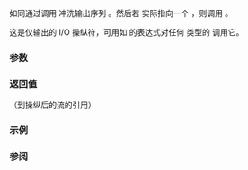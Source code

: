 {{cpp/title|flush_emit}}
{{cpp/io/manip/navbar}}
{{ddcl | header=ostream | since=c++20|
template&lt; class CharT, class Traits &gt;
std::basic_ostream&lt;CharT, Traits&gt;&amp; flush_emit( std::basic_ostream&lt;CharT, Traits&gt;&amp; os );
}}

如同通过调用 {{c|os.flush()}} 冲洗输出序列 {{tt|os}}。然后若 {{c|os.rdbuf()}} 实际指向一个 {{c|std::basic_syncbuf&lt;CharT, Traits, Allocator&gt;}} {{tt|buf}}，则调用 {{c|buf.emit()}}。

这是仅输出的 I/O 操纵符，可用如 {{c|out &lt;&lt; std::flush_emit}} 的表达式对任何 {{lc|std::basic_ostream}} 类型的 {{tt|out}} 调用它。

===参数===
{{par begin}}
{{par | os |到输出流的引用}}
{{par end}}

===返回值===

{{tt|os}}（到操纵后的流的引用）

===示例===
{{example}}

===参阅===
{{dsc begin}}
{{dsc inc | cpp/io/basic_ostream/dsc flush}}
{{dsc end}}

{{langlinks|de|en|es|fr|it|ja|pt|ru}}